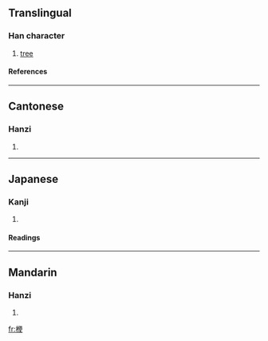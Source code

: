 ==Translingual==
===Han character===
{{Han char|rn=75|rad=木|as=09|sn=13|four=4194<sub>6</sub>|canj=木人一大 (DOMK)}}
# [[tree]]
====References====
{{Han ref|kx=0540.240|dkj=15165|dj=0928.090|hdz=21251.090|uh=6969|ud=26985|bh=DDE1|bd=56801}}

----
==Cantonese==
===Hanzi===
{{yue-hanzi|jyut=|y=pin4}}
# {{defn|Cantonese}}

----
==Japanese==
===Kanji===
{{ja-kanji|grade=|rs=木09}}
# {{defn|Japanese}} 
====Readings====
{{ja-readings|on=[[へん]] (hen), [[べん]] (ben)|kun=}}

----
==Mandarin==
===Hanzi===
{{cmn-hanzi|pin=[[dié]] ([[die2]]), [[pián]] ([[pian2]])|wg=tieh<sup>2</sup>, p'ien<sup>2</sup>}}
# {{defn|Mandarin}}

[[fr:楩]]